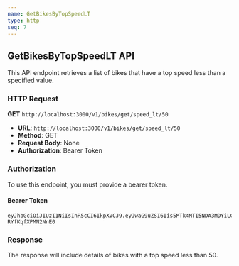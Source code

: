 ```yaml
---
name: GetBikesByTopSpeedLT
type: http
seq: 7
---
```


## GetBikesByTopSpeedLT API

This API endpoint retrieves a list of bikes that have a top speed less than a specified value.

### HTTP Request

**GET** `http://localhost:3000/v1/bikes/get/speed_lt/50`

- **URL**: `http://localhost:3000/v1/bikes/get/speed_lt/50`
- **Method**: GET
- **Request Body**: None
- **Authorization**: Bearer Token

### Authorization

To use this endpoint, you must provide a bearer token.

#### Bearer Token

```plaintext
eyJhbGciOiJIUzI1NiIsInR5cCI6IkpXVCJ9.eyJwaG9uZSI6Iis5MTk4MTI5NDA3MDYiLCJ1aWQiOiJhZnJ3dXZkXzFqIn0.se2WRRJhST9uvOyhTwunvJiiMYD-RYfKqfXPMN2NnE0
```

### Response

The response will include details of bikes with a top speed less than 50.